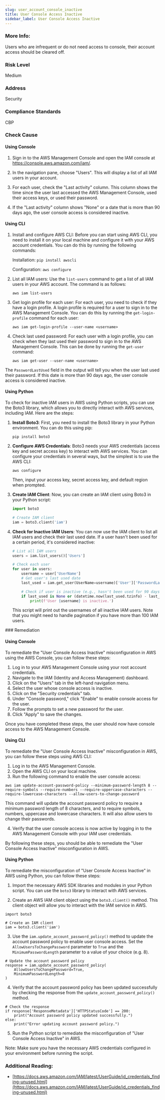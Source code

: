 ```yaml
---
slug: user_account_console_inactive
title: User Console Access Inactive
sidebar_label: User Console Access Inactive
---
```


### More Info:

Users who are infrequent or do not need access to console, their account access should be cleared off.

### Risk Level

Medium

### Address

Security

### Compliance Standards

CBP



<Tabs><Tab title='Cause'>
### Check Cause

#### Using Console

1. Sign in to the AWS Management Console and open the IAM console at https://console.aws.amazon.com/iam/.

2. In the navigation pane, choose "Users". This will display a list of all IAM users in your account.

3. For each user, check the "Last activity" column. This column shows the time since the user last accessed the AWS Management Console, used their access keys, or used their password.

4. If the "Last activity" column shows "None" or a date that is more than 90 days ago, the user console access is considered inactive.

#### Using CLI

1. Install and configure AWS CLI: Before you can start using AWS CLI, you need to install it on your local machine and configure it with your AWS account credentials. You can do this by running the following commands:

   Installation: `pip install awscli`
   
   Configuration: `aws configure`

2. List all IAM users: Use the `list-users` command to get a list of all IAM users in your AWS account. The command is as follows:

   `aws iam list-users`

3. Get login profile for each user: For each user, you need to check if they have a login profile. A login profile is required for a user to sign in to the AWS Management Console. You can do this by running the `get-login-profile` command for each user:

   `aws iam get-login-profile --user-name <username>`

4. Check last used password: For each user with a login profile, you can check when they last used their password to sign in to the AWS Management Console. This can be done by running the `get-user` command:

   `aws iam get-user --user-name <username>`

The `PasswordLastUsed` field in the output will tell you when the user last used their password. If this date is more than 90 days ago, the user console access is considered inactive.

#### Using Python

To check for inactive IAM users in AWS using Python scripts, you can use the Boto3 library, which allows you to directly interact with AWS services, including IAM. Here are the steps:

1. **Install Boto3**: First, you need to install the Boto3 library in your Python environment. You can do this using pip:
   ```
   pip install boto3
   ```

2. **Configure AWS Credentials**: Boto3 needs your AWS credentials (access key and secret access key) to interact with AWS services. You can configure your credentials in several ways, but the simplest is to use the AWS CLI:
   ```
   aws configure
   ```
   Then, input your access key, secret access key, and default region when prompted.

3. **Create IAM Client**: Now, you can create an IAM client using Boto3 in your Python script:
   ```python
   import boto3

   # Create IAM client
   iam = boto3.client('iam')
   ```

4. **Check for Inactive IAM Users**: You can now use the IAM client to list all IAM users and check their last used date. If a user hasn't been used for a certain period, it's considered inactive:
   ```python
   # List all IAM users
   users = iam.list_users()['Users']

   # Check each user
   for user in users:
       username = user['UserName']
       # Get user's last used date
       last_used = iam.get_user(UserName=username)['User']['PasswordLastUsed']

       # Check if user is inactive (e.g., hasn't been used for 90 days)
       if last_used is None or (datetime.now(last_used.tzinfo) - last_used).days > 90:
           print(f'User {username} is inactive.')
   ```
   This script will print out the usernames of all inactive IAM users. Note that you might need to handle pagination if you have more than 100 IAM users.

</Tab>


<Tab title='Remediation'>
### Remediation

#### Using Console

To remediate the "User Console Access Inactive" misconfiguration in AWS using the AWS Console, you can follow these steps:

1. Log in to your AWS Management Console using your root account credentials.
2. Navigate to the IAM (Identity and Access Management) dashboard.
3. Click on the "Users" tab in the left-hand navigation menu.
4. Select the user whose console access is inactive.
5. Click on the "Security credentials" tab.
6. Under "Console password," click "Enable" to enable console access for the user.
7. Follow the prompts to set a new password for the user.
8. Click "Apply" to save the changes.

Once you have completed these steps, the user should now have console access to the AWS Management Console.

#### Using CLI

To remediate the "User Console Access Inactive" misconfiguration in AWS, you can follow these steps using AWS CLI:

1. Log in to the AWS Management Console.
2. Open the AWS CLI on your local machine.
3. Run the following command to enable the user console access:

```
aws iam update-account-password-policy --minimum-password-length 8 --require-symbols --require-numbers --require-uppercase-characters --require-lowercase-characters --allow-users-to-change-password
```

This command will update the account password policy to require a minimum password length of 8 characters, and to require symbols, numbers, uppercase and lowercase characters. It will also allow users to change their passwords.

4. Verify that the user console access is now active by logging in to the AWS Management Console with your IAM user credentials.

By following these steps, you should be able to remediate the "User Console Access Inactive" misconfiguration in AWS.

#### Using Python

To remediate the misconfiguration of "User Console Access Inactive" in AWS using Python, you can follow these steps:

1. Import the necessary AWS SDK libraries and modules in your Python script. You can use the `boto3` library to interact with AWS services.

2. Create an AWS IAM client object using the `boto3.client()` method. This client object will allow you to interact with the IAM service in AWS.

```
import boto3

# Create an IAM client
iam = boto3.client('iam')
```

3. Use the `iam.update_account_password_policy()` method to update the account password policy to enable user console access. Set the `AllowUsersToChangePassword` parameter to `True` and the `MinimumPasswordLength` parameter to a value of your choice (e.g. 8).

```
# Update the account password policy
response = iam.update_account_password_policy(
    AllowUsersToChangePassword=True,
    MinimumPasswordLength=8
)
```

4. Verify that the account password policy has been updated successfully by checking the response from the `update_account_password_policy()` method.

```
# Check the response
if response['ResponseMetadata']['HTTPStatusCode'] == 200:
    print("Account password policy updated successfully.")
else:
    print("Error updating account password policy.")
```

5. Run the Python script to remediate the misconfiguration of "User Console Access Inactive" in AWS.

Note: Make sure you have the necessary AWS credentials configured in your environment before running the script.

### Additional Reading:

- [https://docs.aws.amazon.com/IAM/latest/UserGuide/id_credentials_finding-unused.html](https://docs.aws.amazon.com/IAM/latest/UserGuide/id_credentials_finding-unused.html) 


</Tab>
</Tabs>